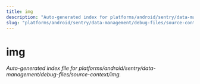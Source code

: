 ```yaml
---
title: img
description: "Auto-generated index for platforms/android/sentry/data-management/debug-files/source-context/img"
slug: "platforms/android/sentry/data-management/debug-files/source-context/img"
---
```


# img

_Auto-generated index file for platforms/android/sentry/data-management/debug-files/source-context/img._
